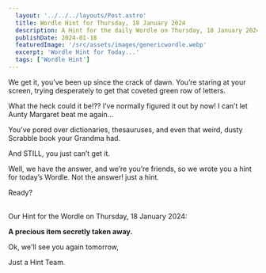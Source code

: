 ```yaml
---
  layout: '../../../layouts/Post.astro'
  title: Wordle Hint for Thursday, 18 January 2024
  description: A Hint for the daily Wordle on Thursday, 18 January 2024
  publishDate: 2024-01-18
  featuredImage: '/src/assets/images/genericwordle.webp'
  excerpt: 'Wordle Hint for Today...'
  tags: ['Wordle Hint']
---
```


  We get it, you’ve been up since the crack of dawn. You’re staring at your screen, trying desperately to get that coveted green row of letters. 

  What the heck could it be!??
  I’ve normally figured it out by now!
  I can’t let Aunty Margaret beat me again… 

  You’ve pored over dictionaries, thesauruses, and even that weird, dusty Scrabble book your Grandma had.

  And STILL, you just can’t get it. 

  Well, we have the answer, and we’re you’re friends, so we wrote you a hint for today’s Wordle.
  Not the answer! just a hint. 

  Ready?<br /><br />

  Our Hint for the Wordle on Thursday, 18 January 2024:

  **A precious item secretly taken away.**

  Ok, we'll see you again tomorrow, 

  Just a Hint Team.
  